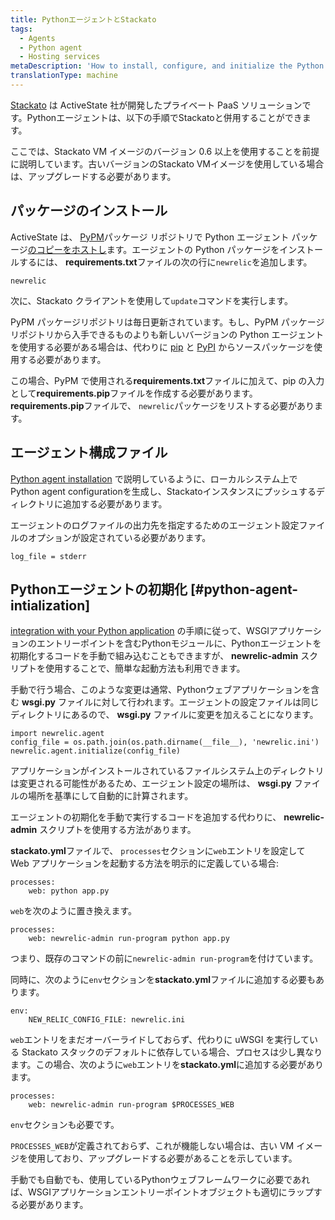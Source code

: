 ```yaml
---
title: PythonエージェントとStackato
tags:
  - Agents
  - Python agent
  - Hosting services
metaDescription: 'How to install, configure, and initialize the Python agent with ActiveState''s Stackato solution.'
translationType: machine
---
```


[Stackato](http://www.activestate.com/cloud) は ActiveState 社が開発したプライベート PaaS ソリューションです。Pythonエージェントは、以下の手順でStackatoと併用することができます。

ここでは、Stackato VM イメージのバージョン 0.6 以上を使用することを前提に説明しています。古いバージョンのStackato VMイメージを使用している場合は、アップグレードする必要があります。

## パッケージのインストール

ActiveState は、 [PyPM](http://code.activestate.com/pypm)パッケージ リポジトリで Python エージェント パッケージ[のコピーをホストし](http://code.activestate.com/pypm/newrelic/)ます。エージェントの Python パッケージをインストールするには、 **requirements.txt**ファイルの次の行に`newrelic`を追加します。

```
newrelic
```

次に、Stackato クライアントを使用して`update`コマンドを実行します。

PyPM パッケージリポジトリは毎日更新されています。もし、PyPM パッケージリポジトリから入手できるものよりも新しいバージョンの Python エージェントを使用する必要がある場合は、代わりに [pip](http://www.pip-installer.org/en/latest/) と [PyPI](http://pypi.python.org) からソースパッケージを使用する必要があります。

この場合、PyPM で使用される**requirements.txt**ファイルに加えて、pip の入力として**requirements.pip**ファイルを作成する必要があります。**requirements.pip**ファイルで、 `newrelic`パッケージをリストする必要があります。

## エージェント構成ファイル

[Python agent installation](/docs/agents/python-agent/installation-and-configuration/python-agent-installation) で説明しているように、ローカルシステム上でPython agent configurationを生成し、Stackatoインスタンスにプッシュするディレクトリに追加する必要があります。

エージェントのログファイルの出力先を指定するためのエージェント設定ファイルのオプションが設定されている必要があります。

```
log_file = stderr
```

## Pythonエージェントの初期化 [#python-agent-intialization]

[integration with your Python application](/docs/agents/python-agent/installation-and-configuration/python-agent-integration) の手順に従って、WSGIアプリケーションのエントリーポイントを含むPythonモジュールに、Pythonエージェントを初期化するコードを手動で組み込むこともできますが、 **newrelic-admin** スクリプトを使用することで、簡単な起動方法も利用できます。

手動で行う場合、このような変更は通常、Pythonウェブアプリケーションを含む **wsgi.py** ファイルに対して行われます。エージェントの設定ファイルは同じディレクトリにあるので、 **wsgi.py** ファイルに変更を加えることになります。

```
import newrelic.agent
config_file = os.path.join(os.path.dirname(__file__), 'newrelic.ini')
newrelic.agent.initialize(config_file)
```

アプリケーションがインストールされているファイルシステム上のディレクトリは変更される可能性があるため、エージェント設定の場所は、 **wsgi.py** ファイルの場所を基準にして自動的に計算されます。

エージェントの初期化を手動で実行するコードを追加する代わりに、 **newrelic-admin** スクリプトを使用する方法があります。

**stackato.yml**ファイルで、 `processes`セクションに`web`エントリを設定して Web アプリケーションを起動する方法を明示的に定義している場合:

```
processes:
    web: python app.py
```

`web`を次のように置き換えます。

```
processes:
    web: newrelic-admin run-program python app.py
```

つまり、既存のコマンドの前に`newrelic-admin run-program`を付けています。

同時に、次のように`env`セクションを**stackato.yml**ファイルに追加する必要もあります。

```
env:
    NEW_RELIC_CONFIG_FILE: newrelic.ini
```

`web`エントリをまだオーバーライドしておらず、代わりに uWSGI を実行している Stackato スタックのデフォルトに依存している場合、プロセスは少し異なります。この場合、次のように`web`エントリを**stackato.yml**に追加する必要があります。

```
processes:
    web: newrelic-admin run-program $PROCESSES_WEB
```

`env`セクションも必要です。

`PROCESSES_WEB`が定義されておらず、これが機能しない場合は、古い VM イメージを使用しており、アップグレードする必要があることを示しています。

手動でも自動でも、使用しているPythonウェブフレームワークに必要であれば、WSGIアプリケーションエントリーポイントオブジェクトも適切にラップする必要があります。